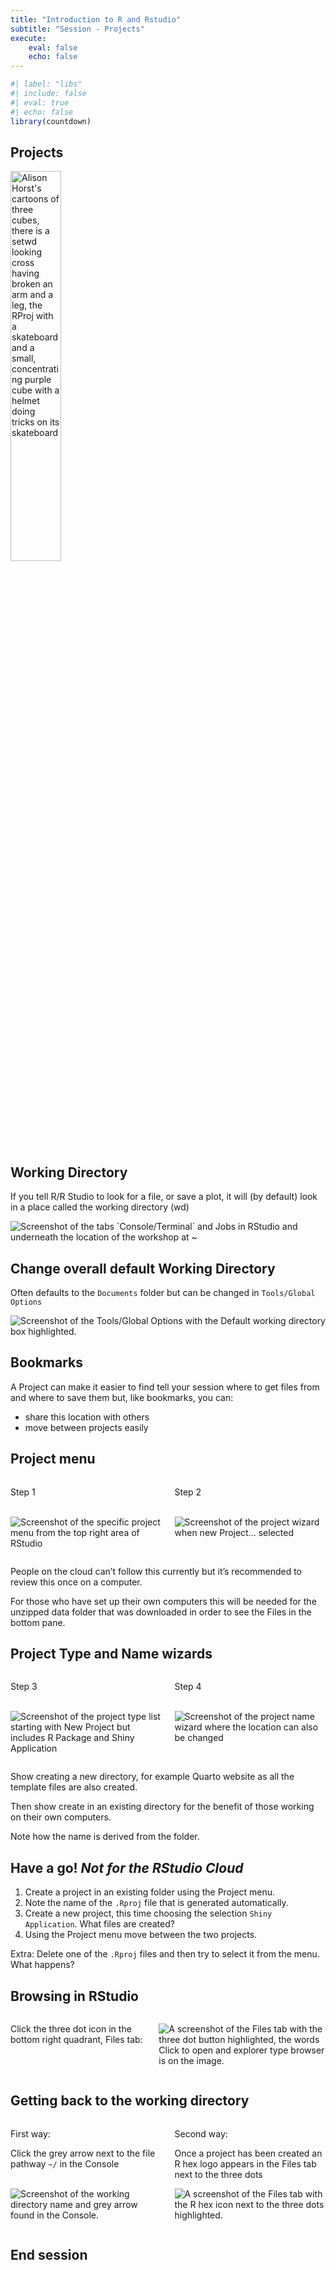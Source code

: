```yaml
---
title: "Introduction to R and Rstudio"
subtitle: "Session - Projects"
execute: 
    eval: false
    echo: false
---
```


```r
#| label: "libs"
#| include: false
#| eval: true
#| echo: false
library(countdown)
```


## Projects

<img src="img/session-projects/cracked_setwd.PNG" alt="Alison Horst&apos;s cartoons of three cubes, there is a setwd looking cross having broken an arm and a leg, the RProj with a skateboard and a small, concentrating purple cube with a helmet doing tricks on its skateboard" width="40%"/>

## Working Directory

If you tell R/R Studio to look for a file, or save a plot, it will (by default) look in a place called the working directory (wd)

<img src="img/session-projects/working-directory.PNG" alt="Screenshot of the tabs `Console/Terminal` and Jobs in RStudio and underneath the location of the workshop at ~" class="center"/>

## Change overall default Working Directory

Often defaults to the `Documents` folder but can be changed in `Tools/Global Options`

<img src="img/session-projects/change-wd.PNG" alt="Screenshot of the Tools/Global Options with the Default working directory box highlighted." class="center"/>

## Bookmarks

A Project can make it easier to find tell your session where to get files from and where to save them but, like bookmarks, you can:

::: incremental
-   share this location with others
-   move between projects easily
:::

## Project menu

::: columns
::: {.column width="50%"}
Step 1

</br> <img src="img/session-projects/project-list.PNG" alt="Screenshot of the specific project menu from the top right area of RStudio" class="center"/>
:::

::: {.column width="50%"}
Step 2

</br> <img src="img/session-projects/project-wizard.PNG" alt="Screenshot of the project wizard when new Project... selected" class="center"/>
:::
:::

::: notes
People on the cloud can't follow this currently but it's recommended to review this once on a computer.

For those who have set up their own computers this will be needed for the unzipped data folder that was downloaded in order to see the Files in the bottom pane.
:::

## Project Type and Name wizards

::: columns
::: {.column width="50%"}
Step 3

</br> <img src="img/session-projects/project-type.PNG" alt="Screenshot of the project type list starting with New Project but includes R Package and Shiny Application" class="center"/>
:::

::: {.column width="50%"}
Step 4

</br> <img src="img/session-projects/project-name.PNG" alt="Screenshot of the project name wizard where the location can also be changed" class="center"/>
:::
:::

::: notes
Show creating a new directory, for example Quarto website as all the template files are also created.

Then show create in an existing directory for the benefit of those working on their own computers.

Note how the name is derived from the folder.
:::

## Have a go! *Not for the RStudio Cloud*

1.  Create a project in an existing folder using the Project menu.  
2.  Note the name of the `.Rproj` file that is generated automatically.  
3.  Create a new project, this time choosing the selection `Shiny Application`. What files are created?
4.  Using the Project menu move between the two projects.

Extra: Delete one of the `.Rproj` files and then try to select it from the menu. What happens?

## Browsing in RStudio

::: columns
::: {.column width="40%"}
Click the three dot icon in the bottom right quadrant, Files tab:
:::

::: {.column width="50%"}
<img src="img/session-projects/wd-files.PNG" alt="A screenshot of the Files tab with the three dot button highlighted, the words Click to open and explorer type browser is on the image."/>
:::
:::

## Getting back to the working directory

::: columns
::: {.column width="50%"}
First way:

Click the grey arrow next to the file pathway `~/` in the Console

</br> <img src="img/session-projects/working-directory.PNG" alt="Screenshot of the working directory name and grey arrow found in the Console."/>
:::

::: {.column width="50%"}
Second way:

Once a project has been created an R hex logo appears in the Files tab next to the three dots

<img src="img/session-projects/r-link-wd.PNG" alt="A screenshot of the Files tab with the R hex icon next to the three dots highlighted."/>
:::
:::

## End session